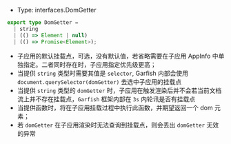 
- Type: <Highlight>interfaces.DomGetter</Highlight>

```ts
export type DomGetter =
  | string
  | (() => Element | null)
  | (() => Promise<Element>);
```

- 子应用的默认挂载点，可选，没有默认值，若省略需要在子应用 AppInfo 中单独指定。二者同时存在时，子应用指定优先级更高；
- 当提供 `string` 类型时需要其值是 `selector`, Garfish 内部会使用 `document.querySelector(domGetter)` 去选中子应用的挂载点
- 当提供 `string` 类型的 `domGetter` 时，子应用在触发渲染后并不会若当前文档流上并不存在挂载点，`Garfish` 框架内部在 `3s` 内轮讯是否有挂载点
- 当提供函数时，将在子应用挂载过程中执行此函数，并期望返回一个 dom 元素；
- 若 `domGetter` 在子应用渲染时无法查询到挂载点，则会丢出 `domGetter` 无效的异常
